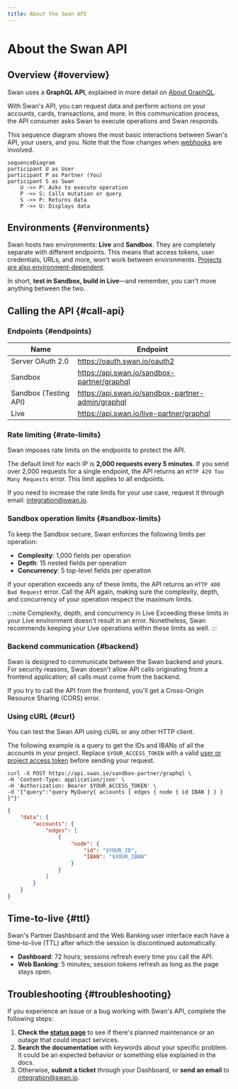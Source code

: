 ```yaml
---
title: About the Swan API
---
```


# About the Swan API

## Overview {#overview}

Swan uses a **GraphQL API**, explained in more detail on [About GraphQL](./graphql.mdx).

With Swan's API, you can request data and perform actions on your accounts, cards, transactions, and more.
In this communication process, the API consumer asks Swan to execute operations and Swan responds.

This sequence diagram shows the most basic interactions between Swan's API, your users, and you.
Note that the flow changes when [webhooks](./using-api/webhooks.mdx) are involved.

```mermaid
sequenceDiagram
participant U as User
participant P as Partner (You)
participant S as Swan
    U ->> P: Asks to execute operation
    P ->> S: Calls mutation or query
    S ->> P: Returns data
    P ->> U: Displays data
```

## Environments {#environments}

Swan hosts two environments: **Live** and **Sandbox**.
They are completely separate with different endpoints.
This means that access tokens, user credentials, URLs, and more, won't work between environments.
[Projects are also environment-dependent](../topics/projects/index.mdx#environments).

In short, **test in Sandbox, build in Live**—and remember, you can't move anything between the two.

## Calling the API {#call-api}

### Endpoints {#endpoints}

| Name | Endpoint |
| --- | --- |
| Server OAuth 2.0 | https://oauth.swan.io/oauth2 |
| Sandbox | https://api.swan.io/sandbox-partner/graphql |
| Sandbox (Testing API) | https://api.swan.io/sandbox-partner-admin/graphql |
| Live | https://api.swan.io/live-partner/graphql |

### Rate limiting {#rate-limits}

Swan imposes rate limits on the endpoints to protect the API.

The default limit for each IP is **2,000 requests every 5 minutes**.
If you send over 2,000 requests for a single endpoint, the API returns an `HTTP 429 Too Many Requests` error.
This limit applies to all endpoints.

If you need to increase the rate limits for your use case, request it through email: integration@swan.io.

### Sandbox operation limits {#sandbox-limits}

To keep the Sandbox secure, Swan enforces the following limits per operation:

- **Complexity**: 1,000 fields per operation
- **Depth**: 15 nested fields per operation
- **Concurrency**: 5 top-level fields per operation

If your operation exceeds any of these limits, the API returns an `HTTP 400 Bad Request` error.
Call the API again, making sure the complexity, depth, and concurrency of your operation respect the maximum limits.

:::note Complexity, depth, and concurrency in Live
Exceeding these limits in your Live environment doesn't result in an error.
Nonetheless, Swan recommends keeping your Live operations within these limits as well.
:::

### Backend communication {#backend}

Swan is designed to communicate between the Swan backend and yours.
For security reasons, Swan doesn't allow API calls originating from a frontend application; all calls must come from the backend.

If you try to call the API from the frontend, you'll get a Cross-Origin Resource Sharing (CORS) error.

### Using cURL {#curl}

You can test the Swan API using cURL or any other HTTP client.

The following example is a query to get the IDs and IBANs of all the accounts in your project.
Replace `$YOUR_ACCESS_TOKEN` with a valid [user or project access token](./using-api/authentication/index.mdx) before sending your request.

```curl title="Request" showLineNumbers
curl -X POST https://api.swan.io/sandbox-partner/graphql \
-H 'Content-Type: application/json' \
-H 'Authorization: Bearer $YOUR_ACCESS_TOKEN' \
-d '{"query":"query MyQuery{ accounts { edges { node { id IBAN } } } }"}'
```

```json title="Response" {4} showLineNumbers
{
    "data": {
        "accounts": {
            "edges": [
                {
                    "node": {
                        "id": "$YOUR_ID",
                        "IBAN": "$YOUR_IBAN"
                    }
                }
            ]
        }
    }
}
```

## Time-to-live {#ttl}

Swan's Partner Dashboard and the Web Banking user interface each have a time-to-live (TTL) after which the session is discontinued automatically.

- **Dashboard**: 72 hours; sessions refresh every time you call the API.
- **Web Banking**: 5 minutes; session tokens refresh as long as the page stays open.

## Troubleshooting {#troubleshooting}

If you experience an issue or a bug working with Swan's API, complete the following steps:

1. **Check the [status page](https://status.swan.io/)** to see if there's planned maintenance or an outage that could impact services.
1. **Search the documentation** with keywords about your specific problem. It could be an expected behavior or something else explained in the docs.
1. Otherwise, **submit a ticket** through your Dashboard, or **send an email** to integration@swan.io.